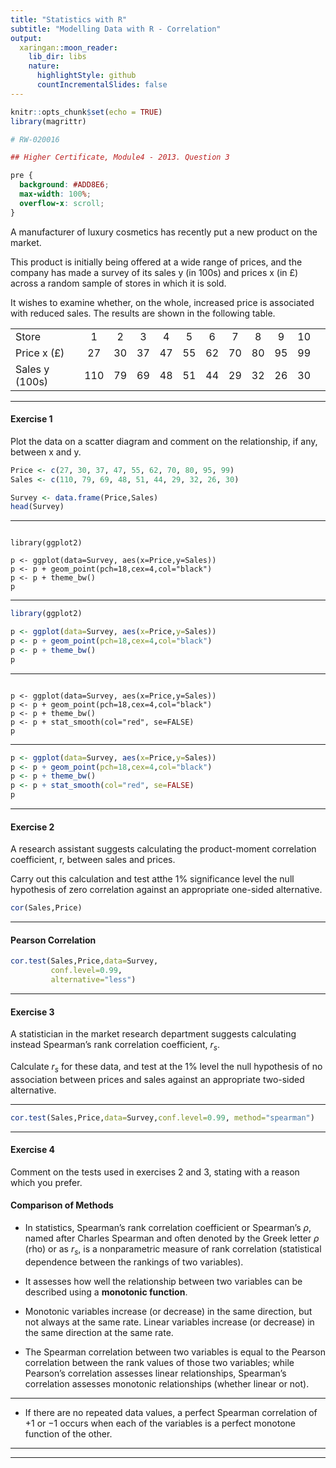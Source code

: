 ```yaml
---
title: "Statistics with R"
subtitle: "Modelling Data with R - Correlation"
output:
  xaringan::moon_reader:
    lib_dir: libs
    nature:
      highlightStyle: github
      countIncrementalSlides: false
---
```



```r
knitr::opts_chunk$set(echo = TRUE)
library(magrittr)

# RW-020016

## Higher Certificate, Module4 - 2013. Question 3

```

```css
pre {
  background: #ADD8E6;
  max-width: 100%;
  overflow-x: scroll;
}
```


A manufacturer of luxury cosmetics has recently put a new product on the market. 

This product is initially being offered at a wide range of prices, and the company has 
made a survey of its sales y (in 100s) and prices x (in £) across a random sample of 
stores in which it is sold. 

It wishes to examine whether, on the whole, increased price 
is associated with reduced sales. The results are shown in the following table.

||||||||||||
|:---|:---:|:---:|:---:|:---:|:---:|:---:|:---:|:---:|:---:|:---:|:---:|
|Store  |1  |2  |3  |4  |5  |6  |7  |8  |9  |10|
|Price  x  (£)  |27  |30  |37  |47  |55  |62  |70  |80  |95  |99|
|Sales  y  (100s)  |110  |79  |69  |48  |51  |44  |29  |32  |26  |30|
---

#### Exercise 1

Plot the data on a scatter diagram and comment on the relationship, if any, 
between x and y.


```r

Price <- c(27, 30, 37, 47, 55, 62, 70, 80, 95, 99)
Sales <- c(110, 79, 69, 48, 51, 44, 29, 32, 26, 30)

Survey <- data.frame(Price,Sales)
head(Survey)
```
---

<pre><code>
library(ggplot2)

p <- ggplot(data=Survey, aes(x=Price,y=Sales))
p <- p + geom_point(pch=18,cex=4,col="black")
p <- p + theme_bw()
p
</code></pre>
---


```r
library(ggplot2)

p <- ggplot(data=Survey, aes(x=Price,y=Sales))
p <- p + geom_point(pch=18,cex=4,col="black")
p <- p + theme_bw()
p
```
---

<pre><code>
p <- ggplot(data=Survey, aes(x=Price,y=Sales))
p <- p + geom_point(pch=18,cex=4,col="black")
p <- p + theme_bw()
p <- p + stat_smooth(col="red", se=FALSE)
p
</code></pre>
---


```r
p <- ggplot(data=Survey, aes(x=Price,y=Sales))
p <- p + geom_point(pch=18,cex=4,col="black")
p <- p + theme_bw()
p <- p + stat_smooth(col="red", se=FALSE)
p
```
---

#### Exercise 2

A research assistant suggests calculating the product-moment correlation 
coefficient, r, between sales and prices. 

Carry out this calculation and test atthe 1% significance level the null hypothesis of zero correlation against an 
appropriate one-sided alternative. 

```r
cor(Sales,Price)
```

---

#### Pearson Correlation


```r
cor.test(Sales,Price,data=Survey,
         conf.level=0.99, 
         alternative="less")
```


---



#### Exercise 3

A statistician in the market research department suggests calculating instead 
Spearman's rank correlation coefficient, $r_s$. 

Calculate $r_s$ for these data, and test at the 1% level the null hypothesis of no association between prices and sales 
against an appropriate two-sided alternative.

---

```r
cor.test(Sales,Price,data=Survey,conf.level=0.99, method="spearman")
```

---


#### Exercise 4

Comment on the tests used in exercises 2 and 3, stating with a reason which 
you prefer.

#### Comparison of Methods

* In statistics, Spearman's rank correlation coefficient or Spearman's ${\displaystyle \rho }$, named after Charles Spearman and often denoted by the Greek letter ${\displaystyle \rho }$  (rho) or as ${\displaystyle r_{s}}$, is a nonparametric measure of rank correlation (statistical dependence between the rankings of two variables).

* It assesses how well the relationship between two variables can be described using a **monotonic function**.


* Monotonic variables increase (or decrease) in the same direction, but not always at the same rate.
Linear variables increase (or decrease) in the same direction at the same rate.

* The Spearman correlation between two variables is equal to the Pearson correlation between the rank values of those two variables; while Pearson's correlation assesses linear relationships, Spearman's correlation assesses monotonic relationships (whether linear or not). 

---


* If there are no repeated data values, a perfect Spearman correlation of +1 or −1 occurs when each of the variables is a perfect monotone function of the other.

---


---
